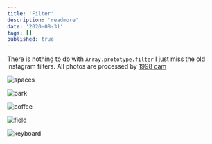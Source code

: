 ```yaml
---
title: 'Filter'
description: 'readmore'
date: '2020-08-31'
tags: []
published: true
---
```


There is nothing to do with `Array.prototype.filter` I just miss the old instagram filters. All photos are processed by [1998 cam](https://apps.apple.com/us/app/1998-cam-vintage-camera/id1450480287)

![spaces](/images/2020-08-31/spaces.JPG)

![park](/images/2020-08-31/park.jpg)

![coffee](/images/2020-08-31/coffee.jpg)

![field](/images/2020-08-31/field.JPG)

![keyboard](/images/2020-08-31/keyboard.jpg)
